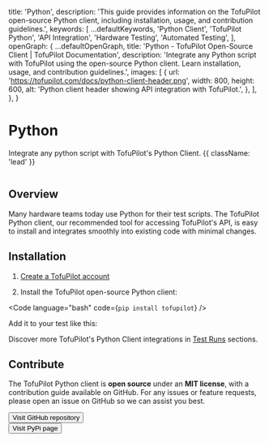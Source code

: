 
  title: 'Python',
  description:
    'This guide provides information on the TofuPilot open-source Python client, including installation, usage, and contribution guidelines.',
  keywords: [
    ...defaultKeywords,
    'Python Client',
    'TofuPilot Python',
    'API Integration',
    'Hardware Testing',
    'Automated Testing',
  ],
  openGraph: {
    ...defaultOpenGraph,
    title: 'Python - TofuPilot Open-Source Client | TofuPilot Documentation',
    description:
      'Integrate any Python script with TofuPilot using the open-source Python client. Learn installation, usage, and contribution guidelines.',
    images: [
      {
        url: 'https://tofupilot.com/docs/python-client-header.png',
        width: 800,
        height: 600,
        alt: 'Python client header showing API integration with TofuPilot.',
      },
    ],
  },
}

# Python

Integrate any python script with TofuPilot's Python Client. {{ className: 'lead' }}

<Image src="/python-client-header.png" alt="" />

## Overview

Many hardware teams today use Python for their test scripts. The TofuPilot Python client, our recommended tool for accessing TofuPilot's API, is easy to install and integrates smoothly into existing code with minimal changes.

## Installation

1. [Create a TofuPilot account](https://tofupilot.app/auth/signup)

2. Install the TofuPilot open-source Python client:

<Code language="bash" code={`pip install tofupilot`} />

Add it to your test like this:

<CodeGithub branch="main" path="docs_tofupilot/integrations/client/main.py" />

Discover more TofuPilot's Python Client integrations in [Test Runs](/procedures) sections.

## Contribute

The TofuPilot Python client is **open source** under an **MIT license**, with a contribution guide available on GitHub. For any issues or feature requests, please open an issue on GitHub so we can assist you best.

<div className="not-prose">
  <Button
    href="https://github.com/tofupilot/python-client"
    variant="text"
    arrow="right"
    target="_blank"
    rel="noopener"
  >
    Visit GitHub repository
  </Button>
</div>

<div className="not-prose mt-8">
  <Button
    href="https://pypi.org/project/tofupilot/"
    variant="text"
    arrow="right"
    target="_blank"
    rel="noopener"
  >
    Visit PyPi page
  </Button>
</div>
